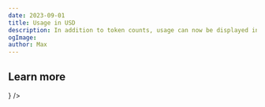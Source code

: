 ```yaml
---
date: 2023-09-01
title: Usage in USD
description: In addition to token counts, usage can now be displayed in USD. Available for many popular models.
ogImage:
author: Max
---
```



<ChangelogHeader />

## Learn more


<Cards num={1}>
  <Card
    title="Token & Cost Tracking"
    href="/docs/observability/features/token-and-cost-tracking"
    icon={<DollarSign />}
  />
</Cards>
